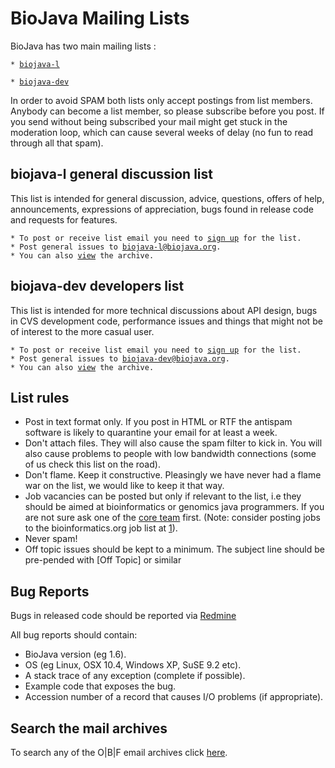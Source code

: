 = BioJava Mailing Lists =

BioJava has two main mailing lists :
 
 * [http://lists.open-bio.org/mailman/listinfo/biojava-l biojava-l]

 * [http://lists.open-bio.org/mailman/listinfo/biojava-dev biojava-dev]

<!-- disable until server has been fixed
 * [http://www.biojava.org/mailman/listinfo/biojava-l biojava-l]
 * [http://www.biojava.org/mailman/listinfo/biojava-dev biojava-dev]
  -->


In order to avoid SPAM both lists only accept postings from list members. Anybody can become a list member, so please subscribe before you post. If you send without being subscribed your mail might get stuck in the moderation loop, which can cause several weeks of delay (no fun to read through all that spam).

== biojava-l general discussion list ==
This list is intended for general discussion, advice, questions, offers of help, announcements, expressions of appreciation, bugs found in release code and requests for features.

 * To post or receive list email you need to [http://lists.open-bio.org/mailman/listinfo/biojava-l sign up] for the list.
 * Post general issues to [mailto:biojava-l@biojava.org biojava-l@biojava.org].
 * You can also [http://lists.open-bio.org/pipermail/biojava-l/ view] the archive.

== biojava-dev developers list ==
This list is intended for more technical discussions about API design, bugs in CVS development code, performance issues and things that might not be of interest to the more casual user.

 * To post or receive list email you need to [http://www.biojava.org/mailman/listinfo/biojava-dev sign up] for the list.
 * Post general issues to [mailto:biojava-dev@biojava.org biojava-dev@biojava.org].
 * You can also [http://www.biojava.org/pipermail/biojava-dev view] the archive.

== List rules ==
* Post in text format only. If you post in HTML or RTF the antispam software is likely to quarantine your email for at least a week.
* Don't attach files. They will also cause the spam filter to kick in. You will also cause problems to people with low bandwidth connections (some of us check this list on the road).
* Don't flame. Keep it constructive. Pleasingly we have never had a flame war on the list, we would like to keep it that way.
* Job vacancies can be posted but only if relevant to the list, i.e they should be aimed at bioinformatics or genomics java programmers. If you are not sure ask one of the [[Core  Team|core team]] first. (Note: consider posting jobs to the bioinformatics.org job list at [http://www.bioinformatics.org/jobs/]).
* Never spam!
* Off topic issues should be kept to a minimum. The subject line should be pre-pended with [Off Topic] or similar

== Bug Reports ==
Bugs in released code should be reported via [https://redmine.open-bio.org Redmine]

All bug reports should contain:
* BioJava version (eg 1.6).
* OS (eg Linux, OSX 10.4, Windows XP, SuSE 9.2 etc).
* A stack trace of any exception (complete if possible).
* Example code that exposes the bug.
* Accession number of a record that causes I/O problems (if appropriate).

== Search the mail archives ==
To search any of the O|B|F email archives click [http://search.open-bio.org here].